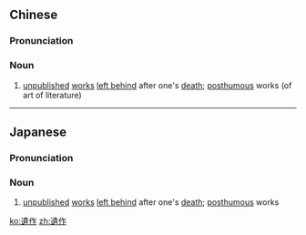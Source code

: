 {{also|遗作}}
==Chinese==
{{zh-forms|s=遗作}}

===Pronunciation===
{{zh-pron
|m=yízuò
|c=wai4 zok3
|mn=ûi-chok
|cat=n
}}

===Noun===
{{zh-noun}}

# [[unpublished]] [[work]]s [[left behind]] after one's [[death]]; [[posthumous]] works (of art of literature)

----

==Japanese==
{{ja-kanjitab|い|さく|yomi=o}}

===Pronunciation===
{{ja-pron|いさく|y=o}}

===Noun===
{{ja-noun|いさく}}

# [[unpublished]] [[work]]s [[left behind]] after one's [[death]]; [[posthumous]] works

[[ko:遺作]]
[[zh:遺作]]